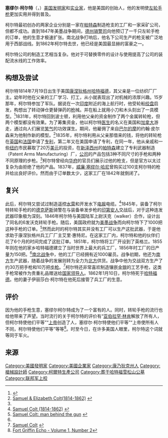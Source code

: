{{noteTA
|G1=Military
|G2=Firearms
|G3=長度單位
}}
{{Infobox Biography
| subject_name   = 塞繆爾·柯爾特<br>Samuel Colt
| image_name     = SamuelColt.jpg
| image_size     = 200px
| image_caption  = 
| date_of_birth  = {{birth date|1814|07|19}}
| place_of_birth = {{USA}}[[康涅狄格州|康涅狄格州]][[哈特福德|哈特福德]]
| date_of_death  = {{death date and age|1862|01|10|1814|07|19}}
| place_of_death = {{USA}}[[康涅狄格州|康涅狄格州]][[哈特福德|哈特福德]]
| occupation     = 發明家、實業家、商人、獵人
| net_worth      = 1500萬[[美元|美元]]<ref name=Wealthy100>{{harvnb|Klepper|Gunther|1996|p= vii}}</ref>
| spouse         = {{le|伊莉莎白·賈維斯·柯特|Elizabeth Hart Jarvis}}（1856年結婚）
| relatives      = {{le|約翰·C·柯特|John C. Colt}}（哥哥）<br>{{le|卡德維爾·哈特·柯特|Caldwell Hart Colt}}（兒子）<br>{{le|塞繆爾·C·柯特|Samuel P. Colt}}（姪子）
| awards         = {{le|泰爾福德獎|Telford Medal}}
| signature      = Samuel Colt signature 1855.svg
}}

'''塞缪尔·柯尔特'''（{{lang-en|Samuel Colt}}，{{bd|1814年|7月19日|1862年|1月10日}}）[[美国|美国]][[发明家|发明家]]和[[实业家|实业家]]，他是美国{{le|柯尔特制造公司|Colt's Manufacturing Company}}的创始人，他的发明使[[左轮手枪|左轮手枪]]更加实用并得到普及。

柯尔特最初创办的两家企业分别是一家在[[帕特森_(新泽西州)|帕特森]]制造枪支的工厂和一家采矿公司，但都不成功。直到1847年美墨战争期间，[[德州骑警司|德州骑警司]]向他预订了一千只左轮手枪的订单，他的生意才极速扩张。南北战争打响后，他名下公司生产的枪支被广泛地用于西部战线。到1862年柯尔特去世，他已经是美国最显赫的富豪之一。

柯尔特公司的制造工艺相当复杂。他对于可替换零件的设计与使用提高了公司的装配流水线的工作效率。

== 构想及尝试 ==
柯尔特1814年7月19日出生于美国[[康涅狄格州|康涅狄格州]][[哈特福德|哈特福德]]，其父亲是一位纺织厂厂主。幼年时他在父亲的工厂学习、打工，从小就表现出了对机械的浓厚兴趣。15岁那年，柯尔特参加了军队。据说在一次[[印度|印度]]附近的海上航行时，他受轮船[[绞盘|绞盘]]启发，构想出了转动弹仓更替弹药的[[枪|枪]]械。并在船上就用小刀和木头刻出了一具模型。<ref>{{Cite web |url=http://www.netstate.com/states/peop/people/ct_sc.htm |title=Samuel Colt  |accessdate=2009-08-02 |archive-date=2007-02-16 |archive-url=https://web.archive.org/web/20070216064542/http://www.netstate.com/states/peop/people/ct_sc.htm |dead-url=no }}</ref>1831年，柯尔特回到波士顿，利用他父亲的资金制作了两个金属转轮枪，但两个模型都没有效果。为了筹集资金，他以柯尔特[[医生|医生]]的名义在美国和[[加拿大|加拿大]]游走，通过向人们展览[[笑气|笑气]]的功效谋生。期间，他雇佣了来自[[巴尔的摩|巴尔的摩]]的约翰·皮尔森来为他制作新的模型。<ref name="a">[http://www.cedarhillcemetery.org/Colt.htm Samuel & Elizabeth Colt(1814-1862)] {{webarchive|url=https://web.archive.org/web/20090911082051/http://www.cedarhillcemetery.org/Colt.htm |date=2009-09-11 }}</ref>1835年，柯尔特利用从父亲那借来的钱，将他的转轮枪在[[英国|英国]]和[[法国|法国]]申请了[[专利|专利]]，第二年又在美国申请了专利，在同一年，他从亲戚和一些[[纽约|纽约]]市民募取了20万[[美元|美元]]的投资，在[[新泽西州|新泽西州]]的[[帕特森|帕特森]]建立了专利武器制造（Patent Arms Manufacturing）厂，[[公司|公司]]的产品包括3种不同尺寸的手枪和两种不同原理的步枪。<ref name="a"/>柯尔特曾经向[[华府|华府]]的官员们展示过他的枪支，但是官方以太过复杂为由拒绝了他的产品。1837年，[[威廉·塞缪尔·哈尼|威廉·塞缪尔·哈尼]]曾购买过100支柯尔特的枪并给出良好评价。然而由于订单数太少，这家工厂在1842年就倒闭了。

== 复兴 ==
此后，柯尔特又尝试过制造遥控[[水雷|水雷]]和开发水下[[电报|电报]]电缆。<ref name="b">[http://www.ctheritage.org/encyclopedia/topicalsurveys/colt.htm  Samuel Colt                  (1814-1862)] {{webarchive|url=https://web.archive.org/web/20090207200613/http://www.ctheritage.org/encyclopedia/topicalsurveys/colt.htm |date=2009-02-07 }}</ref>1845年，装备了柯尔特转轮手枪的的[[德克萨斯|德克萨斯]]骑警在与装备单发步枪的[[印第安人|印第安人]]交战后，对于这种连发武器印象极为深刻。1846年柯尔特与美国陆军上尉沃克（walker）合作，设计出了同名的6发沃克转轮手枪。随后，美国政府就为[[美墨战争|美墨战争]]而向柯尔特下了1000把这种手枪的订单。<ref>[http://www.essortment.com/all/samuelcoltinv_rzfp.htm Samuel Colt: man behind the gun] {{webarchive|url=https://web.archive.org/web/20090422092148/http://www.essortment.com/all/samuelcoltinv_rzfp.htm |date=2009-04-22 }}</ref>然而此时的柯尔特其实并没有工厂可以生产这批武器，于是他求助于康涅狄格州兵工厂厂主艾里·惠特尼。在这家工厂内，柯尔特和他的伙伴们花了6个月的时间完成了这批订单。1851年，柯尔特将工厂开设到了英格兰。1855年则在他的家乡哈特福德建立了当时世界上最大的兵工厂，1856年时工厂的日产量为150把。<ref name="b"/>[[南北战争|南北战争]]中，他的工厂已经拥有近1000雇员。战争初期，他还为[[美利坚联盟国|南方]]生产武器，随着战争的发展则转为全力为[[美利坚合众国|北方]]供货。战争中他为交战双方生产了约30万把手枪和10万把[[步枪|步枪]]。<ref>[http://www.spartacus.schoolnet.co.uk/WWcoltS.htm Samuel Colt] {{webarchive|url=https://web.archive.org/web/20090422202218/http://www.spartacus.schoolnet.co.uk/WWcoltS.htm |date=2009-04-22 }}</ref>柯尔特还非常喜欢制造镶嵌[[金|金]][[银|银]]的工艺手枪，这类手枪常被作为贵重礼品赠送给[[国家领导人|国家领导人]]。1862年1月10日，柯尔特死于[[哈特福德|哈特福德]]。他的妻子伊丽莎白·柯尔特在他死后接管了兵工厂的生意。

== 评价 ==
因为他的手枪生意，塞缪尔柯尔特成为了一个富有的人。同时，转轮手枪的流行也给他带来了声望。当时流行的关于柯尔特的评价有“[[亚伯拉罕·林肯|亚伯拉罕·林肯]]解放了所有人，但柯尔特使他们平等”“[[上帝|上帝]]创造了人，塞缪尔·柯尔特使他们平等”“上帝使所有人不同，柯尔特使他们平等”等等<ref>[http://e23.sjgames.com/media/DHR1101_preview.pdf Fort Griffin Echo - Volume 1, Number 2]</ref>。时至今日，在许多美国人眼里，柯尔特这个词就等同于军火{{fact}}。

== 来源 ==
{{reflist|2}}

{{DEFAULTSORT:Colt, Samuel}}
{{柯爾特生產公司}}
{{authority control}}
[[Category:美國發明家|Category:美國發明家]]
[[Category:美國企業家|Category:美國企業家]]
[[Category:康乃狄克州人|Category:康乃狄克州人]]
[[Category:槍械設計師|Category:槍械設計師]]
[[Category:柯爾特生產公司|Category:柯爾特生產公司]]
[[Category:葬于哈特福雪松山公墓|Category:葬于哈特福雪松山公墓]]
[[Category:联邦军上校|Category:联邦军上校]]